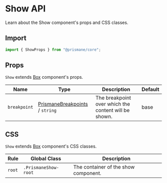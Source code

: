 # Show API

Learn about the Show component's props and CSS classes.

## Import

```js
import { ShowProps } from "@prismane/core";
```

## Props

`Show` extends [Box](/docs/components-api/box-api) component's props.

| Name         | Type                                                                          | Description                                          | Default |
| ------------ | ----------------------------------------------------------------------------- | ---------------------------------------------------- | ------- |
| `breakpoint` | [PrismaneBreakpoints](/docs/getting-started/overview#global-types) / `string` | The breakpoint over which the content will be shown. | base    |

## CSS

`Show` extends [Box](/docs/components-api/box-api) component's CSS classes.

| Rule   | Global Class         | Description                          |
| ------ | -------------------- | ------------------------------------ |
| `root` | `.PrismaneShow-root` | The container of the show component. |
